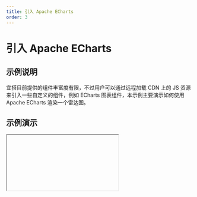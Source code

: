 ```yaml
---
title: 引入 Apache ECharts
order: 3
---
```


# 引入 Apache ECharts

## 示例说明

宜搭目前提供的组件丰富度有限，不过用户可以通过远程加载 CDN 上的 JS 资源来引入一些自定义的组件，例如 ECharts 图表组件，本示例主要演示如何使用 Apache ECharts 渲染一个雷达图。

## 示例演示


<Iframe url="https://www.aliwork.com/developer/introduct-echarts?isRenderNav=false" />
